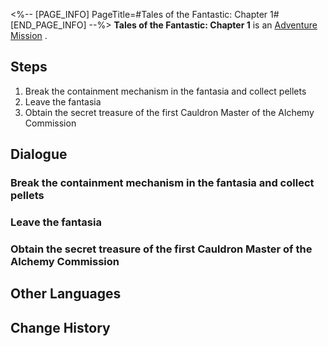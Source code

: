 <%-- [PAGE_INFO]
PageTitle=#Tales of the Fantastic: Chapter 1#
[END_PAGE_INFO] --%>
{{Stub|Dialogue, characters, and location(s)}}
{{Mission Infobox
|id            = 8002214
|title         = 
|image         = Mission Tales of the Fantastic: Chapter 1.png
|type          = Adventure
|event_name    = 
|chapter       = 
|requirements  = 
|summary       = <!--official mission summary from Fate's Atlas-->
|characters    = <!--characters that appear in this mission-->
|startLocation = <!--location as it intially appears on the mission screen-->
|world         = <!--i.e. Penacony-->
|area          = <!--i.e. A Child's Dream-->
|prev          = 
|next          = 
|exp           = 
|credits       = 
|stellarJade   = 
|other         = 
}}
'''Tales of the Fantastic: Chapter 1''' is an [[Adventure Mission]]<!--in [world]-->.

==Steps==
# Break the containment mechanism in the fantasia and collect pellets
# Leave the fantasia
# Obtain the secret treasure of the first Cauldron Master of the Alchemy Commission

<!--
==Gameplay Notes==

--><!--
==Trial Character==

-->
==Dialogue==
{{Stub Dialogue}}
{{Dialogue Start}}
:{{tx}}
{{Dialogue End}}

===Break the containment mechanism in the fantasia and collect pellets===
{{Mission Description|type=adventure|location=<!--to be added-->|update|In Mr. Xiyan's story, you need to become a cycrane to break the containment mechanism, collect pellets, and obtain the secret treasures of the first Cauldron Master of the Alchemy Commission &mdash; You feel odd about this, but Mr. Xiyan says this symbolizes you are as free as a bird.}}
{{Dialogue Start}}
:{{tx}}
{{Dialogue End}}

===Leave the fantasia===
{{Mission Description|type=adventure|location=<!--to be added-->|update|In Mr. Xiyan's story, you need to become a cycrane to break the containment mechanism, collect pellets, and obtain the secret treasures of the first Cauldron Master of the Alchemy Commission &mdash; You feel odd about this, but Mr. Xiyan says this symbolizes you are as free as a bird.}}
{{Dialogue Start}}
:{{tx}}
{{Dialogue End}}

===Obtain the secret treasure of the first Cauldron Master of the Alchemy Commission===
{{Mission Description|type=adventure|location=<!--to be added-->|update|In Mr. Xiyan's story, you need to become a cycrane to break the containment mechanism, collect pellets, and obtain the secret treasures of the first Cauldron Master of the Alchemy Commission &mdash; You feel odd about this, but Mr. Xiyan says this symbolizes you are as free as a bird.}}
{{Dialogue Start}}
:{{tx}}
{{Dialogue End}}

==Other Languages==
{{Other Languages
|en   = Tales of the Fantastic: Chapter 1
|zhs  = 评书奇谭•第一回
|zht  = 評書奇譚•第一回
|ja   = 講談奇譚・第一回
|ko   = 진기한 이야기•제1장
|es   = Narraciones extraordinarias: acto 1
|fr   = Contes fantastiques &mdash; Chapitre 1
|ru   = Чудесные сказания. Глава I
|th   = เรื่องเล่าขานตำนานการผจญภัย: บทที่ 1
|vi   = Kỳ Truyện Bình Thư 1
|de   = Geschichten des Fantastischen &ndash; Kapitel 1
|id   = Dongeng Luar Biasa - Bag. 1
|pt   = Contos do Fantástico - Capítulo 1
}}

==Change History==
{{Change History|1.2}}
